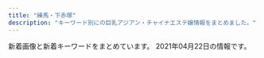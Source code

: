```yaml
---
title: "練馬・下赤塚"
description: "キーワード別にの巨乳アジアン・チャイナエステ嬢情報をまとめました。"
---
```


新着画像と新着キーワードをまとめています。
2021年04月22日の情報です。

<DmmAffiliateIns />
<KeywordTable
  shops={
    [
    {
        "keywords": {
            "83": 5,
            "D": 15,
            "88": 5,
            "85": 10
        },
        "station": "\u5927\u6cc9\u5b66\u5712\u99c5\u5317\u53e3",
        "url": "http://siesta.ests.jp/",
        "name": "\u30b7\u30a8\u30b9\u30bf",
        "img_links": [
            "http://siesta.ests.jp/images/acc2.jpg",
            "http://siesta.ests.jp/photos/sites/39/2021/04/2021040818055925.jpg",
            "http://siesta.ests.jp/images/acc3.jpg",
            "http://siesta.ests.jp/photos/sites/39/2021/04/2021042011331872.jpg",
            "http://siesta.ests.jp/images/news.jpg",
            "http://siesta.ests.jp/images/top.png",
            "http://siesta.ests.jp/images/s-recriut.jpg",
            "http://siesta.ests.jp/photos/sites/39/2021/01/2021011116333298.jpg",
            "http://siesta.ests.jp/images/pick.jpg",
            "http://siesta.ests.jp/images/info.jpg",
            "http://siesta.ests.jp/photos/sites/39/2021/01/2021011116333493.jpg",
            "http://siesta.ests.jp/images/s-staff.jpg",
            "http://siesta.ests.jp/images/mobile1.jpg",
            "http://siesta.ests.jp/images/acc4.jpg",
            "http://siesta.ests.jp/images/acc1.jpg",
            "http://siesta.ests.jp/images/mobile.jpg"
        ]
    },
    {
        "url": "http://c-ikoi.work/",
        "station": "\u5927\u5c71\u99c5\u5357\u53e3",
        "name": "\u61a9",
        "keywords": {},
        "img_links": [
            "http://c-ikoi.work/images/news.jpg",
            "http://c-ikoi.work/images/tel.jpg",
            "http://c-ikoi.work/images/rec1.png",
            "http://c-ikoi.work/img/yuki1.jpg",
            "http://c-ikoi.work/images/int3.png",
            "http://c-ikoi.work/images/head.jpg",
            "http://c-ikoi.work/images/sys1.jpg",
            "http://c-ikoi.work/images/3.jpg",
            "http://c-ikoi.work/img/moe1.jpg",
            "http://c-ikoi.work/img/aoi1.jpg",
            "http://c-ikoi.work/images/sys2.jpg",
            "http://c-ikoi.work/images/interior_t.jpg",
            "http://c-ikoi.work/images/int1.png",
            "http://c-ikoi.work/images/int2.png",
            "http://c-ikoi.work/images/line.png",
            "http://c-ikoi.work/images/staff_t.jpg",
            "http://c-ikoi.work/images/sys3.png",
            "http://c-ikoi.work/images/concept.jpg",
            "http://c-ikoi.work/images/2.jpg",
            "http://c-ikoi.work/images/4.jpg",
            "http://c-ikoi.work/img/rina1.jpg",
            "http://c-ikoi.work/images/rec2.png",
            "http://c-ikoi.work/images/1.jpg",
            "http://c-ikoi.work/images/mobile.jpg"
        ]
    },
    {
        "keywords": {},
        "name": "\u30aa\u30a2\u30b7\u30b9",
        "url": "http://oasis.akasuri.xyz/",
        "img_links": [
            "http://oasis.akasuri.xyz/images/c-staff.png",
            "http://oasis.akasuri.xyz/staff/s2.jpg",
            "http://oasis.akasuri.xyz/images/b-tel.png",
            "http://oasis.akasuri.xyz/images/c-top.png",
            "http://oasis.akasuri.xyz/images/bar-photo.png",
            "http://oasis.akasuri.xyz/images/bar-staff.png",
            "http://oasis.akasuri.xyz/images/fotter.png",
            "http://oasis.akasuri.xyz/staff/s1.jpg",
            "http://oasis.akasuri.xyz/images/c-photo.png",
            "http://oasis.akasuri.xyz/staff/s3.jpg"
        ],
        "station": "\u6210\u5897\u99c5\u5357\u53e3"
    },
    {
        "img_links": [
            "http://www.seoul.esjp.info/img/nav-006.png",
            "http://www.seoul.esjp.info/files/005.jpg",
            "http://www.seoul.esjp.info/files/001.jpg",
            "http://www.seoul.esjp.info/files/015.jpg",
            "http://www.seoul.esjp.info/img/nav-005.png",
            "http://www.seoul.esjp.info/img/change-006.png",
            "http://www.seoul.esjp.info/img/change-001.png",
            "http://www.seoul.esjp.info/img/nav-002.png",
            "http://www.seoul.esjp.info/img/main-top01.png",
            "http://www.seoul.esjp.info/files/006.jpg",
            "http://www.seoul.esjp.info/img/foot.png",
            "http://www.seoul.esjp.info/files/007.jpg",
            "http://www.seoul.esjp.info/files/004.jpg",
            "http://www.seoul.esjp.info/img/recuit.png",
            "http://www.seoul.esjp.info/img/head.png",
            "http://www.seoul.esjp.info/files/010.jpg",
            "http://www.seoul.esjp.info/img/nav-004.png",
            "http://www.seoul.esjp.info/files/013.jpg",
            "http://www.seoul.esjp.info/img/nav-003.png",
            "http://www.seoul.esjp.info/img/change-003.png",
            "http://www.seoul.esjp.info/img/change-004.png",
            "http://www.seoul.esjp.info/files/011.jpg",
            "http://www.seoul.esjp.info/img/change-002.png",
            "http://www.seoul.esjp.info/files/012.jpg",
            "http://www.seoul.esjp.info/files/008.jpg",
            "http://www.seoul.esjp.info/img/nav-001.png",
            "http://www.seoul.esjp.info/img/change-005.png",
            "http://www.seoul.esjp.info/files/003.jpg",
            "http://www.seoul.esjp.info/img/main-top03.png"
        ],
        "name": "\u7652\u3057\u306e\u90e8\u5c4b",
        "station": "\u7df4\u99ac\u99c5\u897f\u53e3",
        "url": "http://www.seoul.esjp.info/",
        "keywords": {
            "86": 3,
            "87": 1,
            "D": 4
        }
    },
    {
        "img_links": [
            "http://pakira-massage.work/img/head.jpg",
            "http://pakira-massage.work/i/img/r6.jpg",
            "http://pakira-massage.work/img/sta2.jpg",
            "http://pakira-massage.work/img/campian.jpg",
            "http://pakira-massage.work/i/img/r3.jpg",
            "http://pakira-massage.work/i/img/r2.jpg",
            "http://pakira-massage.work/img/nos.jpg",
            "http://pakira-massage.work/img/s2.jpg",
            "http://pakira-massage.work/img/s1.jpg",
            "http://pakira-massage.work/i/img/sta2.jpg",
            "http://pakira-massage.work/img/st1.jpg",
            "http://pakira-massage.work/i/img/r5.jpg",
            "http://pakira-massage.work/i/img/st1.jpg",
            "http://pakira-massage.work/img/mobile-1.png",
            "http://pakira-massage.work/img/sta1.jpg",
            "http://pakira-massage.work/i/img/r1.jpg",
            "http://pakira-massage.work/i/img/r4.jpg",
            "http://pakira-massage.work/img/botton.jpg",
            "http://pakira-massage.work/img/st2.jpg",
            "http://pakira-massage.work/i/img/sta1.jpg"
        ],
        "station": "\u8981\u753a\u99c55\u756a\u51fa\u53e3",
        "name": "\u30d1\u30ad\u30e9",
        "keywords": {
            "E": 1,
            "87": 1,
            "C": 11,
            "85": 2
        },
        "url": "http://pakira-massage.work/"
    },
    {
        "name": "\u7df4\u99ac\u306e\u5929\u4f7f",
        "url": "http://ginzaangel.esnavi.work/",
        "keywords": {
            "90": 3,
            "89": 1,
            "88": 2
        },
        "img_links": [
            "http://ginzaangel.esnavi.work/2/uploadimg/1601829474.jpeg",
            "http://ginzaangel.esnavi.work/2/uploadimg/1595657062.jpeg",
            "http://ginzaangel.esnavi.work/sys1.jpg",
            "http://ginzaangel.esnavi.work/s1.png",
            "http://ginzaangel.esnavi.work/2/uploadimg/1615988934.jpeg",
            "http://ginzaangel.esnavi.work/2/uploadimg/1615988408.jpeg",
            "http://ginzaangel.esnavi.work/news.jpg",
            "http://ginzaangel.esnavi.work/sys2.jpg",
            "http://ginzaangel.esnavi.work/2/uploadimg/1615989033.jpeg",
            "http://ginzaangel.esnavi.work/int1.png",
            "http://ginzaangel.esnavi.work/head.jpg",
            "http://ginzaangel.esnavi.work/2/uploadimg/1615989115.jpeg",
            "http://ginzaangel.esnavi.work/staff_t.jpg"
        ],
        "station": "\u7df4\u99ac\u99c5\u897f\u53e3"
    },
    {
        "station": "\u4e0b\u8d64\u585a\u99c5\u5317\u53e3",
        "name": "\u7d05\u6708",
        "img_links": [
            "http://www.es-kou.link/images/1.jpg",
            "http://www.es-kou.link/images/2.jpg",
            "http://www.es-kou.link/images/info.png",
            "http://www.es-kou.link/images/sys2.jpg",
            "http://www.es-kou.link/img/satomi1.jpg",
            "http://www.es-kou.link/images/head.jpg",
            "http://www.es-kou.link/images/b1.jpg",
            "http://www.es-kou.link/images/3.jpg",
            "http://www.es-kou.link/images/int1.png",
            "http://www.es-kou.link/images/interior_t.jpg",
            "http://www.es-kou.link/images/staff_t.jpg",
            "http://www.es-kou.link/images/int2.png",
            "http://www.es-kou.link/images/b2.jpg",
            "http://www.es-kou.link/images/news.jpg",
            "http://www.es-kou.link/images/sys1.jpg",
            "http://www.es-kou.link/images/mobile.jpg",
            "http://www.es-kou.link/images/sys3.png",
            "http://www.es-kou.link/img/nana1.jpg",
            "http://www.es-kou.link/images/s1.png",
            "http://www.es-kou.link/img/mimi1.jpg"
        ],
        "url": "http://www.es-kou.link/",
        "keywords": {}
    },
    {
        "keywords": {},
        "url": "http://www.relaxes.info/",
        "station": "\u4e0a\u677f\u6a4b\u99c5\u5317\u53e3",
        "name": "\u8776",
        "img_links": [
            "http://www.relaxes.info/up/uploads/20210313172020j.jpg",
            "http://www.relaxes.info/images/info.jpg",
            "http://www.relaxes.info/images/t2.png",
            "http://www.relaxes.info/images/price.jpg",
            "http://www.relaxes.info/images/ttl_qj.png",
            "http://www.relaxes.info/images/t1.png",
            "http://www.relaxes.info/images/header_bg.png",
            "http://www.relaxes.info/up/uploads/2017071800271212.jpg",
            "http://www.relaxes.info/images/ttl_staff.png",
            "http://www.relaxes.info/up/uploads/20180315212810me.jpg",
            "http://www.relaxes.info/images/ttl_price.png",
            "http://www.relaxes.info/images/rec.png",
            "http://www.relaxes.info/images/s1.png"
        ]
    },
    {
        "img_links": [
            "http://www.sugatabi.mesthe.com/images/bj3.png",
            "http://www.sugatabi.mesthe.com/files/009.jpg",
            "http://www.sugatabi.mesthe.com/files/001.jpg",
            "http://www.sugatabi.mesthe.com/files/004.jpg",
            "http://www.sugatabi.mesthe.com/images/shop/shop04.jpg",
            "http://www.sugatabi.mesthe.com/files/006.jpg",
            "http://www.sugatabi.mesthe.com/files/003-02.jpg",
            "http://www.sugatabi.mesthe.com/files/009-02.jpg",
            "http://www.sugatabi.mesthe.com/images/mobile.jpg",
            "http://www.sugatabi.mesthe.com/files/005-02.jpg",
            "http://www.sugatabi.mesthe.com/files/002-02.jpg",
            "http://www.sugatabi.mesthe.com/files/010.jpg",
            "http://www.sugatabi.mesthe.com/files/004-02.jpg",
            "http://www.sugatabi.mesthe.com/images/shop/shop02.jpg",
            "http://www.sugatabi.mesthe.com/images/top.jpg",
            "http://www.sugatabi.mesthe.com/files/002.jpg",
            "http://www.sugatabi.mesthe.com/images/girl-z1.jpg",
            "http://www.sugatabi.mesthe.com/files/001-02.jpg",
            "http://www.sugatabi.mesthe.com/files/006-02.jpg",
            "http://www.sugatabi.mesthe.com/files/008.jpg",
            "http://www.sugatabi.mesthe.com/files/010-02.jpg",
            "http://www.sugatabi.mesthe.com/images/girl-z2.jpg",
            "http://www.sugatabi.mesthe.com/images/link_line.png",
            "http://www.sugatabi.mesthe.com/images/shop/shop01.jpg",
            "http://www.sugatabi.mesthe.com/images/top_sche.png",
            "http://www.sugatabi.mesthe.com/files/003.jpg",
            "http://www.sugatabi.mesthe.com/images/shop/shop03.jpg",
            "http://www.sugatabi.mesthe.com/files/008-02.jpg",
            "http://www.sugatabi.mesthe.com/images/staff_line.png",
            "http://www.sugatabi.mesthe.com/files/005.jpg"
        ],
        "keywords": {
            "D": 7,
            "C": 2,
            "87": 4,
            "86": 3,
            "85": 1,
            "84": 1
        },
        "name": "\u59ff\u7f8e",
        "url": "http://www.sugatabi.mesthe.com/",
        "station": "\u3068\u304d\u308f\u53f0\u99c5\u5357\u53e3"
    },
    {
        "url": "http://anzu.abnavi.info/",
        "img_links": [],
        "station": "\u6210\u5897\u99c5",
        "keywords": {},
        "name": "\u59eb"
    },
    {
        "url": "http://www.hi-msg.com/dansin/",
        "keywords": {},
        "img_links": [
            "http://www.hi-msg.com/dansin/images/top.jpg",
            "http://www.hi-msg.com/dansin/images/p-2.jpg",
            "http://www.hi-msg.com/dansin/images/p-7.jpg",
            "http://www.hi-msg.com/dansin/images/nav.jpg",
            "http://www.hi-msg.com/dansin/images/p-6-1.jpg",
            "http://www.hi-msg.com/dansin/images/s_info.jpg",
            "http://www.hi-msg.com/dansin/images/p-6.jpg",
            "http://www.hi-msg.com/dansin/images/s_pick.jpg",
            "http://www.hi-msg.com/dansin/images/p-9.jpg",
            "http://www.hi-msg.com/dansin/images/mobile.jpg",
            "http://www.hi-msg.com/dansin/images/p-8.jpg",
            "http://www.hi-msg.com/dansin/images/p-2-1.jpg",
            "http://www.hi-msg.com/dansin/images/s_news.jpg",
            "http://www.hi-msg.com/dansin/images/end1.jpg",
            "http://www.hi-msg.com/dansin/images/p-5-1.jpg",
            "http://www.hi-msg.com/dansin/images/1.jpg",
            "http://www.hi-msg.com/dansin/images/p-5.jpg",
            "http://www.hi-msg.com/dansin/images/p-9-1.jpg",
            "http://www.hi-msg.com/dansin/images/s_face.jpg",
            "http://www.hi-msg.com/dansin/images/top1.jpg"
        ],
        "name": "\u6696\u5fc3",
        "station": "\u3068\u304d\u308f\u53f0\u99c5\u5357\u53e3"
    },
    {
        "img_links": [
            "http://moonlove.est-u.com/images/index3_06.jpg",
            "http://moonlove.est-u.com/images/index_16.jpg",
            "http://moonlove.est-u.com/images/index2_06.jpg",
            "http://moonlove.est-u.com/staff/sakura.jpg",
            "http://moonlove.est-u.com/images/index_15.jpg",
            "http://moonlove.est-u.com/images/s6.jpg",
            "http://moonlove.est-u.com/images/s5.jpg",
            "http://moonlove.est-u.com/images/index_10.jpg",
            "http://moonlove.est-u.com/images/index_05.jpg",
            "http://moonlove.est-u.com/images/index_13.jpg",
            "http://moonlove.est-u.com/staff/ayumi.jpg",
            "http://moonlove.est-u.com/images/staff_09.jpg",
            "http://moonlove.est-u.com/staff/miki.jpg",
            "http://moonlove.est-u.com/staff/kaori.jpg",
            "http://moonlove.est-u.com/images/index_19.jpg",
            "http://moonlove.est-u.com/staff/nami.jpg",
            "http://moonlove.est-u.com/images/index1_06.jpg",
            "http://moonlove.est-u.com/images/icon_000.jpg",
            "http://moonlove.est-u.com/images/s4.jpg",
            "http://moonlove.est-u.com/images/index_02.jpg",
            "http://moonlove.est-u.com/images/index_14.jpg",
            "http://moonlove.est-u.com/images/index_17.jpg",
            "http://moonlove.est-u.com/images/index_12.jpg",
            "http://moonlove.est-u.com/images/s3.jpg",
            "http://moonlove.est-u.com/images/index_07.jpg",
            "http://moonlove.est-u.com/images/index_04.jpg",
            "http://moonlove.est-u.com/images/index_08.jpg",
            "http://moonlove.est-u.com/images/s8.jpg",
            "http://moonlove.est-u.com/images/s1.jpg"
        ],
        "name": "\u6708\u306e\u604b",
        "station": "\u7df4\u99ac\u99c5\u5317\u53e3",
        "keywords": {
            "C": 7
        },
        "url": "http://moonlove.est-u.com/"
    },
    {
        "img_links": [],
        "station": "\u7df4\u99ac\u99c5\u897f\u53e3",
        "name": "\u3064\u307c\u307f",
        "url": "https://salasa.tokyo/",
        "keywords": {}
    },
    {
        "img_links": [
            "http://c-sakura.work/images/int2.png",
            "http://c-sakura.work/images/news.png",
            "http://c-sakura.work/images/sys1.png",
            "http://c-sakura.work/images/mobile.jpg",
            "http://c-sakura.work/img/ami1.jpg",
            "http://c-sakura.work/images/2.jpg",
            "http://c-sakura.work/images/3.jpg",
            "http://c-sakura.work/images/head.jpg",
            "http://c-sakura.work/images/1.jpg",
            "http://c-sakura.work/images/info.png",
            "http://c-sakura.work/img/yuyu1.jpg",
            "http://c-sakura.work/images/tel.jpg",
            "http://c-sakura.work/images/int1.png",
            "http://c-sakura.work/images/staff_t.jpg",
            "http://c-sakura.work/images/sisu.png",
            "http://c-sakura.work/images/interior_t.jpg",
            "http://c-sakura.work/img/yuri1.jpg"
        ],
        "station": "\u4e0b\u8d64\u585a\u99c5\u5317\u53e3",
        "name": "\u9577\u4e45*\u3061\u3087\u3046\u304d\u3085\u3046",
        "url": "http://c-sakura.work/",
        "keywords": {}
    },
    {
        "img_links": [],
        "keywords": {},
        "name": "AROMA PLAZA \u30a2\u30ed\u30de\u30d7\u30e9\u30b6",
        "url": "http://aroma-p.info/",
        "station": "\u77f3\u795e\u4e95\u516c\u5712\u99c5\u5357\u53e3"
    },
    {
        "url": "http://margaret.ests.jp/",
        "name": "\u30de\u30fc\u30ac\u30ec\u30c3\u30c8",
        "keywords": {
            "D": 72,
            "87": 12,
            "85": 36,
            "86": 24,
            "E": 60,
            "88": 24
        },
        "station": "\u685c\u53f0\u99c5\u5317\u53e3",
        "img_links": [
            "http://margaret.ests.jp/photos/sites/29/2020/04/2020040205541033.jpg",
            "http://margaret.ests.jp/images/service2.jpg",
            "http://margaret.ests.jp/images/mobile.jpg",
            "http://margaret.ests.jp/photos/sites/29/2020/04/202004081414540.jpg",
            "http://margaret.ests.jp/photos/sites/29/2020/08/2020082222274080.jpeg",
            "http://margaret.ests.jp/images/room3.jpg",
            "http://margaret.ests.jp/photos/sites/29/2021/01/2021011511194654.jpg",
            "http://margaret.ests.jp/images/info.jpg",
            "http://margaret.ests.jp/images/s_service.png",
            "http://margaret.ests.jp/photos/sites/29/2020/05/202005281752578.jpg",
            "http://margaret.ests.jp/photos/sites/29/2020/08/2020080615352994.jpeg",
            "http://margaret.ests.jp/images/room1.jpg",
            "http://margaret.ests.jp/images/service1.jpg",
            "http://margaret.ests.jp/images/top.jpg",
            "http://margaret.ests.jp/photos/sites/29/2020/06/2020062814010219.jpeg",
            "http://margaret.ests.jp/images/s_pick.jpg",
            "http://margaret.ests.jp/images/room2.jpg",
            "http://margaret.ests.jp/images/room4.jpg",
            "http://margaret.ests.jp/photos/sites/29/2020/03/2020032709162529.jpg",
            "http://margaret.ests.jp/images/service4.jpg",
            "http://margaret.ests.jp/photos/sites/29/2020/06/202006301829174.jpeg",
            "http://margaret.ests.jp/images/s_news.jpg",
            "http://margaret.ests.jp/images/s_staff.png",
            "http://margaret.ests.jp/photos/sites/29/2020/04/2020041014190824.jpg",
            "http://margaret.ests.jp/photos/sites/29/2020/04/202004102157462.jpeg",
            "http://margaret.ests.jp/images/service3.jpg"
        ]
    },
    {
        "url": "http://www.es-yas.click/",
        "keywords": {},
        "name": "\u30b9\u30a6\u30a3\u30fc\u30c8",
        "station": "\u4e2d\u6751\u6a4b\u99c5\u5357\u53e3",
        "img_links": [
            "http://www.es-yas.click/images/head.jpg",
            "http://www.es-yas.click/images/sys1.png",
            "http://www.es-yas.click/images/sirase.jpg",
            "http://www.es-yas.click/img/mari1.jpg",
            "http://www.es-yas.click/img/sayuri1.jpg",
            "http://www.es-yas.click/images/info.png",
            "http://www.es-yas.click/images/newface.png",
            "http://www.es-yas.click/images/interior_t.jpg",
            "http://www.es-yas.click/images/sys2.png",
            "http://www.es-yas.click/images/2.jpg",
            "http://www.es-yas.click/images/int1.png",
            "http://www.es-yas.click/img/riri1.jpg",
            "http://www.es-yas.click/images/s1.png",
            "http://www.es-yas.click/images/int2.png",
            "http://www.es-yas.click/images/news.jpg",
            "http://www.es-yas.click/images/ac1.png",
            "http://www.es-yas.click/images/3.jpg",
            "http://www.es-yas.click/images/mobile.jpg",
            "http://www.es-yas.click/images/staff_t.jpg",
            "http://www.es-yas.click/images/1.jpg",
            "http://www.es-yas.click/images/tel.jpg"
        ]
    },
    {
        "keywords": {},
        "url": "http://es-nerima.biz/",
        "img_links": [
            "http://cdn.dino-es.com/images/logo/88x31DinoEs.png",
            "http://es-nerima.biz/wp-content/uploads/2016/10/girl-1.jpg",
            "http://es-nerima.biz/wp-content/themes/template-salon2/images/magazine.jpg",
            "http://es-nerima.biz/wp-content/uploads/2016/10/gallery1.jpg",
            "http://es-nerima.biz/wp-content/uploads/2016/10/girl-1-250x330.jpg",
            "http://es-nerima.biz/wp-content/uploads/2016/10/gallery3.jpg",
            "http://es-nerima.biz/wp-content/themes/template-salon2/images/newface-ttl.png",
            "http://es-nerima.biz/wp-content/uploads/2016/10/gallery5.jpg",
            "http://es-nerima.biz/wp-content/themes/template-salon2/images/gallery1.jpg",
            "http://es-nerima.biz/wp-content/themes/template-salon2/images/gallery2.jpg",
            "http://es-nerima.biz/wp-content/themes/template-salon2/images/massage-de_88_31.jpg",
            "http://es-nerima.biz/wp-content/themes/template-salon2/images/slider1.jpg",
            "http://es-nerima.biz/wp-content/themes/template-salon2/images/gallery3.jpg",
            "http://es-nerima.biz/wp-content/themes/template-salon2/images/camp-bnr.jpg",
            "http://es-nerima.biz/wp-content/uploads/2016/10/g6.jpg",
            "http://es-nerima.biz/wp-content/themes/template-salon2/images/gallery4.jpg",
            "http://es-nerima.biz/wp-content/uploads/2016/10/g5.jpg",
            "http://es-nerima.biz/wp-content/uploads/2016/10/g6-250x330.jpg",
            "http://es-nerima.biz/wp-content/uploads/2016/10/g4-250x330.jpg",
            "http://es-nerima.biz/wp-content/uploads/2016/10/g3.jpg",
            "http://es-nerima.biz/wp-content/uploads/2016/10/g5-250x330.jpg",
            "http://es-nerima.biz/wp-content/themes/template-salon2/images/gallery-ttl.png",
            "http://es-nerima.biz/wp-content/themes/template-salon2/images/tel.png",
            "http://es-nerima.biz/wp-content/uploads/2016/10/eri-250x330.jpg",
            "http://es-nerima.biz/wp-content/uploads/2016/10/gallery8.jpg",
            "http://es-nerima.biz/wp-content/uploads/2016/10/mika.jpg",
            "http://es-nerima.biz/wp-content/uploads/2016/10/gallery2.jpg",
            "http://es-nerima.biz/wp-content/themes/template-salon2/images/news-ttl.png",
            "http://es-nerima.biz/wp-content/uploads/2016/10/gallery6.jpg",
            "http://es-nerima.biz/wp-content/uploads/2016/10/eri.jpg",
            "http://es-nerima.biz/wp-content/uploads/2016/10/g3-250x330.jpg",
            "http://es-nerima.biz/wp-content/uploads/2016/10/g1-250x330.jpg",
            "http://es-nerima.biz/wp-content/uploads/2016/10/mika-250x330.jpg",
            "http://es-nerima.biz/wp-content/themes/template-salon2/images/pickup-ttl.png",
            "http://es-nerima.biz/wp-content/uploads/2016/10/gallery7.jpg",
            "http://es-nerima.biz/wp-content/uploads/2016/10/gallery8-600x600.jpg",
            "http://es-nerima.biz/wp-content/themes/template-salon2/images/pickup-frame.png",
            "http://es-nerima.biz/wp-content/uploads/2016/10/camp-bnr.jpg"
        ],
        "station": "\u7df4\u99ac\u99c5\u5317\u53e3",
        "name": "\u3046\u3089\u3089"
    },
    {
        "url": "http://sh-dafei.work/",
        "img_links": [
            "http://sh-dafei.work/uploads/171031/1-1G0311G344914.jpg",
            "http://sh-dafei.work/uploads/181207/1-1Q20G40K63R.jpg",
            "http://sh-dafei.work/uploads/181214/1-1Q214154222511.jpg",
            "http://sh-dafei.work/uploads/201002/1-201002144Z11V.jpg",
            "http://sh-dafei.work/uploads/210219/1-210219105500300.jpg",
            "http://sh-dafei.work/uploads/200612/1-200612154534W8.jpg",
            "http://sh-dafei.work/uploads/190329/1-1Z329151011c7.jpg",
            "http://sh-dafei.work/uploads/171031/1-1G0311G556445.jpg",
            "http://sh-dafei.work/uploads/190130/1-1Z130162635508.jpg",
            "http://sh-dafei.work/uploads/181206/1-1Q2061253211D.jpg",
            "http://sh-dafei.work/uploads/181206/1-1Q2061249563O.jpg",
            "http://sh-dafei.work/templets/default/pc/picture/staffs.png",
            "http://sh-dafei.work/uploads/190301/1-1Z30116320A41.jpg",
            "http://sh-dafei.work/uploads/180227/1-1P22G40S5448.jpg",
            "http://sh-dafei.work/uploads/190924/1-1Z924151334121.jpg",
            "http://sh-dafei.work/templets/default/pc/picture/s_pick.png",
            "http://sh-dafei.work/uploads/181206/1-1Q206125154224.jpg",
            "http://sh-dafei.work/uploads/191115/1-191115132040J2.jpg",
            "http://sh-dafei.work/templets/default/pc/picture/end1.jpg",
            "http://sh-dafei.work/templets/default/pc/picture/s_staff.png",
            "http://sh-dafei.work/uploads/181207/1-1Q20G35320X0.png",
            "http://sh-dafei.work/uploads/210326/1-210326140613257.jpg",
            "http://sh-dafei.work/uploads/171031/1-1G0311G4095M.jpg",
            "http://sh-dafei.work/uploads/180612/1-1P6121601061c.jpg",
            "http://sh-dafei.work/templets/default/pc/picture/s_news.png",
            "http://sh-dafei.work/uploads/allimg/180612/1-1P612160305350.jpg",
            "http://sh-dafei.work/uploads/200117/1-20011G614144B.jpg",
            "http://sh-dafei.work/uploads/180612/1-1P612160029349.jpg",
            "http://sh-dafei.work/uploads/190809/1-1ZP9125I01S.jpg",
            "http://sh-dafei.work/uploads/171031/1-1G0311G505933.jpg",
            "http://sh-dafei.work/templets/default/pc/picture/face.png",
            "http://sh-dafei.work/uploads/171031/1-1G0311G531445.jpg",
            "http://sh-dafei.work/uploads/181206/1-1Q2061250494E.jpg",
            "http://sh-dafei.work/uploads/201113/1-20111314213cQ.jpg"
        ],
        "keywords": {},
        "station": "\u7df4\u99ac\u99c5\u897f\u53e3",
        "name": "\u5927\u5983"
    },
    {
        "keywords": {
            "95": 1,
            "D": 2,
            "83": 2,
            "91": 3,
            "F": 4,
            "84": 1,
            "88": 1,
            "C": 4,
            "86": 1,
            "93": 1,
            "80": 1,
            "81": 1,
            "G": 1
        },
        "station": "\u5927\u6cc9\u5b66\u5712\u99c5",
        "img_links": [
            "https://lachesis.este88.com/images/sysh3bar.png",
            "http://lachesis.este88.com/gals/mao1.jpg",
            "https://lachesis.este88.com/gals/aoi1.jpg",
            "http://lachesis.este88.com/gals/narumi3.jpg",
            "http://lachesis.este88.com/gals/rinnka4.jpg",
            "http://lachesis.este88.com/gals/maria1.jpg",
            "http://lachesis.este88.com/gals/rinnka1.jpg",
            "http://lachesis.este88.com/gals/itika1.jpg",
            "http://lachesis.este88.com/gals/narumi1.jpg",
            "http://lachesis.este88.com/gals/miho1.jpg",
            "http://lachesis.este88.com/gals/miho2.jpg",
            "http://lachesis.este88.com/gals/rinnka2.jpg",
            "http://lachesis.este88.com/gals/tumugi2.jpg",
            "http://lachesis.este88.com/gals/minami2.jpg",
            "https://lachesis.este88.com/images/bg_header.jpg",
            "http://lachesis.este88.com/gals/itika3.jpg",
            "https://lachesis.este88.com/gals/rinnka1.jpg",
            "http://lachesis.este88.com/gals/nozomi2.jpg",
            "http://lachesis.este88.com/gals/tumugi1.jpg",
            "http://lachesis.este88.com/gals/miku2.jpg",
            "https://lachesis.este88.com/gals/mao1.jpg",
            "http://lachesis.este88.com/gals/nozomi4.jpg",
            "http://lachesis.este88.com/gals/aoi3.jpg",
            "http://lachesis.este88.com/images/line.jpg",
            "http://lachesis.este88.com/images/bg_header.jpg",
            "http://lachesis.este88.com/gals/mao2.jpg",
            "http://lachesis.este88.com/gals/nozomi1.jpg",
            "http://lachesis.este88.com/gals/narumi4.jpg",
            "https://lachesis.este88.com/images/bg_header3.jpg",
            "http://lachesis.este88.com/gals/tumugi3.jpg",
            "http://lachesis.este88.com/images/sysh3bar.png",
            "https://lachesis.este88.com/gals/narumi1.jpg",
            "http://lachesis.este88.com/gals/rinnka3.jpg",
            "https://lachesis.este88.com/gals/miho1.jpg",
            "http://lachesis.este88.com/gals/miho3.jpg",
            "http://lachesis.este88.com/gals/narumi2.jpg",
            "https://lachesis.este88.com/gals/itika1.jpg",
            "https://lachesis.este88.com/gals/tumugi1.jpg",
            "http://lachesis.este88.com/gals/yuno1.jpg",
            "http://lachesis.este88.com/gals/minami1.jpg",
            "https://lachesis.este88.com/gals/nozomi1.jpg",
            "http://lachesis.este88.com/gals/yuno2.jpg",
            "http://lachesis.este88.com/gals/miku1.jpg",
            "https://lachesis.este88.com/gals/miku1.jpg",
            "http://lachesis.este88.com/images/bg_header3.jpg",
            "https://lachesis.este88.com/images/line.jpg",
            "http://momipara.jp/img/link/momi234.jpg",
            "https://lachesis.este88.com/images/info5.jpg",
            "http://lachesis.este88.com/gals/miku3.jpg",
            "http://lachesis.este88.com/gals/aoi1.jpg",
            "http://lachesis.este88.com/gals/itika2.jpg",
            "http://lachesis.este88.com/images/info5.jpg",
            "http://lachesis.este88.com/gals/yuno3.jpg",
            "http://lachesis.este88.com/gals/aoi2.jpg",
            "https://lachesis.este88.com/gals/maria1.jpg",
            "https://lachesis.este88.com/gals/yuno1.jpg",
            "https://lachesis.este88.com/gals/minami1.jpg",
            "http://lachesis.este88.com/gals/nozomi3.jpg"
        ],
        "name": "\u30e9\u30b1\u30b7\u30b9\u5927\u6cc9\u5b66\u5712",
        "url": "http://lachesis.este88.com/"
    },
    {
        "station": "\u7df4\u99ac\u99c5\u897f\u53e3",
        "name": "\u7f8e\u5c11\u5973\u5b66\u5712",
        "url": "http://www.bishoujo.relaxmens.com/",
        "keywords": {},
        "img_links": [
            "http://www.bishoujo.relaxmens.com/images/top02-left.png",
            "http://www.bishoujo.relaxmens.com/photo_news/upimg/69006605d742b90036_0.jpg",
            "http://www.bishoujo.relaxmens.com/images/top003.png",
            "http://www.bishoujo.relaxmens.com/files/004.jpg",
            "http://www.bishoujo.relaxmens.com/images/tel.png",
            "http://www.bishoujo.relaxmens.com/images/nav-005.png",
            "http://www.bishoujo.relaxmens.com/photo_news/upimg/69006605d742b90036_2.jpg",
            "http://www.bishoujo.relaxmens.com/images/osusume01.png",
            "http://www.bishoujo.relaxmens.com/images/nav-002.png",
            "http://www.bishoujo.relaxmens.com/photo_news/upimg/69006605d742b90036_1.jpg",
            "http://www.bishoujo.relaxmens.com/files/006.jpg",
            "http://www.bishoujo.relaxmens.com/files/007.jpg",
            "http://www.bishoujo.relaxmens.com/images/nav-001.png",
            "http://www.bishoujo.relaxmens.com/images/nav-006.png",
            "http://www.bishoujo.relaxmens.com/images/nav-003.png",
            "http://www.bishoujo.relaxmens.com/images/nav-004.png",
            "http://www.bishoujo.relaxmens.com/images/top01.png",
            "http://www.bishoujo.relaxmens.com/files/008.jpg"
        ]
    },
    {
        "name": "\u3072\u307e\u308f\u308a",
        "img_links": [
            "http://himawari.est-u.com/staff/asuka.jpg",
            "http://himawari.est-u.com/staff/nami.jpg",
            "http://himawari.est-u.com/images/index2_08.jpg",
            "http://himawari.est-u.com/images/a1.jpg",
            "http://himawari.est-u.com/images/index_02.jpg",
            "http://himawari.est-u.com/images/down.jpg",
            "http://himawari.est-u.com/images/index_08.jpg",
            "http://himawari.est-u.com/images/a2.jpg",
            "http://himawari.est-u.com/images/index_10.jpg",
            "http://himawari.est-u.com/staff/umi.jpg",
            "http://himawari.est-u.com/staff/sakura.jpg",
            "http://himawari.est-u.com/staff/izumi.jpg",
            "http://himawari.est-u.com/images/index_04.jpg",
            "http://himawari.est-u.com/images/therpist.jpg",
            "http://himawari.est-u.com/staff/yuki.jpg",
            "http://himawari.est-u.com/staff/aiko.jpg"
        ],
        "url": "http://himawari.est-u.com/",
        "station": "\u7df4\u99ac\u99c5\u5357\u53e3",
        "keywords": {
            "C": 7
        }
    },
    {
        "name": "\u697d\u697d",
        "url": "http://www.e-rakuraku.info/",
        "station": "\u4e2d\u6751\u6a4b\u99c5",
        "keywords": {
            "C": 13
        },
        "img_links": [
            "http://www.e-rakuraku.info/images/g0.jpg",
            "http://www.e-rakuraku.info/images/huiyuan.png",
            "http://www.e-rakuraku.info/images/tite-gallery.png",
            "http://www.e-rakuraku.info/images/sr.png",
            "http://www.e-rakuraku.info/images/top.jpg",
            "http://www.e-rakuraku.info/images/newt.png",
            "http://www.e-rakuraku.info/images/newfacet.png",
            "http://www.e-rakuraku.info/images/tel.png",
            "http://www.e-rakuraku.info/images/mobile.png",
            "http://www.e-rakuraku.info/images/g3.jpg",
            "http://www.e-rakuraku.info/images/nei_03.jpg",
            "http://www.e-rakuraku.info/images/s2.png",
            "http://www.e-rakuraku.info/images/tite-staff.png",
            "http://www.e-rakuraku.info/images/g2.jpg",
            "http://www.e-rakuraku.info/images/g4.jpg",
            "http://www.e-rakuraku.info/images/g5.jpg",
            "http://www.e-rakuraku.info/images/g1.jpg",
            "http://www.e-rakuraku.info/images/s1.png"
        ]
    },
    {
        "img_links": [
            "http://www.akai-hana.esjp.info/img/pixta_5216568_M.jpg",
            "http://www.akai-hana.esjp.info/img/info/r4.jpg",
            "http://www.akai-hana.esjp.info/img/slider/2.jpg",
            "http://www.akai-hana.esjp.info/img/pickup.jpg",
            "http://www.akai-hana.esjp.info/img/imasia_7981159_M.jpg",
            "http://www.akai-hana.esjp.info/files/002.jpg",
            "http://www.akai-hana.esjp.info/img/ttl_news.png",
            "http://www.akai-hana.esjp.info/img/slider/1.jpg",
            "http://www.akai-hana.esjp.info/files/007.jpg",
            "http://www.akai-hana.esjp.info/files/005.jpg",
            "http://www.akai-hana.esjp.info/img/info/r3.jpg",
            "http://www.akai-hana.esjp.info/img/info/r7.jpg",
            "http://www.akai-hana.esjp.info/img/info.jpg",
            "http://www.akai-hana.esjp.info/img/tel.png",
            "http://www.akai-hana.esjp.info/img/info/r8.jpg",
            "http://www.akai-hana.esjp.info/img/info/r6.jpg",
            "http://www.akai-hana.esjp.info/img/ttl_info.png",
            "http://www.akai-hana.esjp.info/img/btn_side_mobile.jpg",
            "http://www.akai-hana.esjp.info/files/006.jpg",
            "http://www.akai-hana.esjp.info/img/pixta_5458114_M.jpg",
            "http://www.akai-hana.esjp.info/files/001.jpg",
            "http://www.akai-hana.esjp.info/img/info/r9.jpg",
            "http://www.akai-hana.esjp.info/img/btn_blog.jpg",
            "http://www.akai-hana.esjp.info/img/info/r2.jpg",
            "http://www.akai-hana.esjp.info/img/info/r1.jpg",
            "http://www.akai-hana.esjp.info/files/003.jpg",
            "http://www.akai-hana.esjp.info/img/goback.jpg",
            "http://www.akai-hana.esjp.info/img/info/r5.jpg",
            "http://www.akai-hana.esjp.info/files/004.jpg"
        ],
        "url": "http://www.akai-hana.esjp.info/",
        "station": "\u6210\u5897\u99c54\u756a\u51fa\u53e3",
        "keywords": {
            "D": 10,
            "88": 4,
            "87": 6,
            "85": 2,
            "82": 2,
            "C": 19
        },
        "name": "\u8d64\u3044\u82b1"
    },
    {
        "station": "\u6771\u6b66\u7df4\u99ac\u99c5\u5317\u53e3",
        "keywords": {
            "E": 1,
            "D": 2
        },
        "img_links": [
            "http://nymphe-est.biz/images/no.png",
            "http://nymphe-est.biz/images/spt.png",
            "http://nymphe-est.biz/images/top.png",
            "http://nymphe-est.biz/images/stat.jpg",
            "http://nymphe-est.biz/images/m2.png",
            "http://nymphe-est.biz/images/tit2.jpg",
            "http://nymphe-est.biz/images/tm.jpg",
            "http://nymphe-est.biz/images/m4.png",
            "http://nymphe-est.biz/images/m5.png",
            "http://nymphe-est.biz/images/tit4.jpg",
            "http://nymphe-est.biz/images/bur.jpg",
            "http://nymphe-est.biz/images/cg02.jpg",
            "http://nymphe-est.biz/images/cg03.jpg",
            "http://nymphe-est.biz/images/accl.jpg",
            "http://nymphe-est.biz/images/tit3.jpg",
            "http://nymphe-est.biz/images/stal.jpg",
            "http://nymphe-est.biz/images/tit5.jpg",
            "http://nymphe-est.biz/images/cg01.jpg",
            "http://nymphe-est.biz/images/bul.jpg",
            "http://nymphe-est.biz/images/fla.jpg",
            "http://nymphe-est.biz/images/m6.png",
            "http://nymphe-est.biz/images/m3.png",
            "http://nymphe-est.biz/images/tit6.jpg",
            "http://nymphe-est.biz/images/m1.png"
        ],
        "url": "http://nymphe-est.biz/",
        "name": "\u59eb\u306e\u3086\u3073\u3055\u304d"
    },
    {
        "name": "\u30b8\u30e3\u30b9\u30df\u30f3",
        "station": "\u6210\u5897\u99c5",
        "keywords": {},
        "url": "http://evergrace.tyo.cm/",
        "img_links": []
    },
    {
        "url": "http://rose.este.work/",
        "name": "\u512a\u30fb\u7f8e",
        "keywords": {},
        "station": "\u6c5f\u53e4\u7530\u99c5\u5357\u53e3",
        "img_links": [
            "http://rose.este.work/re.jpg",
            "http://rose.este.work/resize_250.png",
            "http://rose.este.work/totop.png",
            "http://rose.este.work/unnamed.png",
            "http://rose.este.work/r1.jpg",
            "http://rose.este.work/r3.jpg",
            "http://rose.este.work/index-26.htm.jpg",
            "http://rose.este.work/r4.jpg",
            "http://rose.este.work/resize_1500-450.jpg",
            "http://rose.este.work/r5.jpg",
            "http://rose.este.work/index-1.htm.jpg",
            "http://rose.este.work/index-25.htm.jpg",
            "http://rose.este.work/sys1.png",
            "http://rose.este.work/index-24.htm.jpg"
        ]
    },
    {
        "name": "\u30ad\u30e9\u30ad\u30e9",
        "keywords": {
            "D": 2,
            "C": 17,
            "89": 1,
            "87": 4,
            "86": 4,
            "88": 1,
            "F": 1,
            "E": 6
        },
        "station": "\u7df4\u99ac\u99c5\u897f\u53e3",
        "url": "http://binrou.net/",
        "img_links": [
            "http://binrou.net/img/sta117.jpg",
            "http://binrou.net/img/fla.jpg",
            "http://binrou.net/i/img/sta111.jpg",
            "http://binrou.net/i/img/sta105.jpg",
            "http://binrou.net/i/img/sta104.jpg",
            "http://binrou.net/i/img/sta88.jpg",
            "http://binrou.net/i/img/sta114.jpg",
            "http://binrou.net/i/img/sta112.jpg",
            "http://binrou.net/i/img/r2.jpg",
            "http://binrou.net/i/img/sta80.jpg",
            "http://binrou.net/i/img/r4.jpg",
            "http://binrou.net/i/img/sta119.jpg",
            "http://binrou.net/img/sta112.jpg",
            "http://binrou.net/img/sta118.jpg",
            "http://binrou.net/i/img/sta92.jpg",
            "http://binrou.net/img/s114.jpg",
            "http://binrou.net/img/s118.jpg",
            "http://binrou.net/img/st116.jpg",
            "http://binrou.net/img/s119.jpg",
            "http://binrou.net/i/img/sta118.jpg",
            "http://binrou.net/i/img/sta97.jpg",
            "http://binrou.net/img/st115.jpg",
            "http://binrou.net/img/st114.jpg",
            "http://binrou.net/img/botton.jpg",
            "http://binrou.net/i/img/sta89.jpg",
            "http://binrou.net/i/img/sta100.jpg",
            "http://binrou.net/img/st118.jpg",
            "http://binrou.net/img/pickup20.jpg",
            "http://binrou.net/i/img/sta94.jpg",
            "http://binrou.net/img/sta109.jpg",
            "http://binrou.net/img/s111.jpg",
            "http://binrou.net/img/sta115.jpg",
            "http://binrou.net/i/img/sta108.jpg",
            "http://binrou.net/img/st119.jpg",
            "http://binrou.net/img/s116.jpg",
            "http://binrou.net/img/s117.jpg",
            "http://binrou.net/i/img/st118.jpg",
            "http://binrou.net/img/s115.jpg",
            "http://binrou.net/img/st117.jpg",
            "http://binrou.net/i/img/sta109.jpg",
            "http://binrou.net/img/sta114.jpg",
            "http://binrou.net/img/s112.jpg",
            "http://binrou.net/i/img/sta116.jpg",
            "http://binrou.net/img/sta116.jpg",
            "http://binrou.net/img/st111.jpg",
            "http://binrou.net/img/mo.png",
            "http://binrou.net/i/img/r3.jpg",
            "http://binrou.net/img/st109.jpg",
            "http://binrou.net/i/img/acc.jpg",
            "http://binrou.net/img/st112.jpg",
            "http://binrou.net/img/sta111.jpg",
            "http://binrou.net/img/sta119.jpg",
            "http://binrou.net/i/img/sta117.jpg",
            "http://binrou.net/i/img/sta115.jpg",
            "http://binrou.net/i/img/r1.jpg",
            "http://binrou.net/img/acc.jpg",
            "http://binrou.net/i/img/sta98.jpg"
        ]
    },
    {
        "keywords": {},
        "url": "http://tenpo2.iest.info/",
        "station": "\u4e0a\u677f\u6a4b\u99c5\u5317\u53e3",
        "name": "\u6e29",
        "img_links": []
    },
    {
        "name": "\u697d\u3005",
        "station": "\u65b0\u685c\u53f0\u99c51\u756a\u51fa\u53e3",
        "img_links": [
            "https://static.wixstatic.com/media/73ea4e_4f276738c0354f93b87840e2d55be62b~mv2.png",
            "https://static.wixstatic.com/media/56292f_3dc196c69ac04338b46a28f7dc0f4df2.jpg",
            "https://static.wixstatic.com/media/73ea4e_73ca4971bac34776a53c8b09526abe0d~mv2.jpg",
            "https://static.wixstatic.com/media/56292f_4d626237c2cd4806b0251dae4554758e.jpg"
        ],
        "keywords": {},
        "url": "https://1270791003.wixsite.com/mysite/"
    },
    {
        "name": "ROSE",
        "url": "http://www.nerima-rose.com/",
        "station": "\u7df4\u99ac\u99c5\u5357\u53e3",
        "img_links": [
            "http://www.nerima-rose.com/images/aroma/r3.jpg",
            "http://www.nerima-rose.com/images/staff/17/2/kina.jpg",
            "http://www.nerima-rose.com/images/aroma/r1.jpg",
            "http://www.nerima-rose.com/images/nav/nav-rec.jpg",
            "http://www.nerima-rose.com/images/images/sys2018_06.jpg",
            "http://www.nerima-rose.com/cgi-bin/topics/img/16-1.jpg",
            "http://www.nerima-rose.com/images/rosa-pindao_07.jpg",
            "http://www.nerima-rose.com/images/staff/16/kaori2.jpg",
            "http://www.nerima-rose.com/images/images/sys2018_03.jpg",
            "http://www.nerima-rose.com/images/sys3.jpg",
            "http://www.nerima-rose.com/images/shop/h1.jpg",
            "http://www.nerima-rose.com/images/staff/17/2/ena.jpg",
            "http://www.nerima-rose.com/images/staff/16/aya2.jpg",
            "http://www.nerima-rose.com/images/staff/16/misaki2.jpg",
            "http://www.nerima-rose.com/images/rosa-pindao_09.jpg",
            "http://www.nerima-rose.com/images/staff/17/riri.jpg",
            "http://www.nerima-rose.com/images/aroma/r2.jpg",
            "http://www.nerima-rose.com/images/shop/3/sh1.jpg",
            "http://www.nerima-rose.com/images/shop/4/s1.jpg",
            "http://www.nerima-rose.com/images/index-rosa_02.jpg",
            "http://www.nerima-rose.com/images/index-rosa_04.jpg",
            "http://www.nerima-rose.com/images/nav/nav-acc.jpg",
            "http://www.nerima-rose.com/images/staff/17/2/nana.png",
            "http://www.nerima-rose.com/images/rosa-sys_04.jpg",
            "http://www.nerima-rose.com/images/rosa-sys_09a.jpg",
            "http://www.nerima-rose.com/images/shop/11.jpg",
            "http://www.nerima-rose.com/images/index-rosa_09.jpg"
        ],
        "keywords": {
            "C": 8
        }
    },
    {
        "img_links": [
            "http://ponfu-massage.work/img/st18.jpg",
            "http://ponfu-massage.work/img/sta35.jpg",
            "http://ponfu-massage.work/img/s43.jpg",
            "http://ponfu-massage.work/img/s41.jpg",
            "http://ponfu-massage.work/img/acc10.jpg",
            "http://ponfu-massage.work/img/st41.jpg",
            "http://ponfu-massage.work/img/st45.jpg",
            "http://ponfu-massage.work/img/sta44.jpg",
            "http://ponfu-massage.work/i/img/sta46.jpg",
            "http://ponfu-massage.work/img/s44.jpg",
            "http://ponfu-massage.work/i/img/r1.jpg",
            "http://ponfu-massage.work/img/acc8.jpg",
            "http://ponfu-massage.work/i/img/sta45.jpg",
            "http://ponfu-massage.work/i/img/sta43.jpg",
            "http://ponfu-massage.work/img/st38.jpg",
            "http://ponfu-massage.work/img/acc6.jpg",
            "http://ponfu-massage.work/img/st46.jpg",
            "http://ponfu-massage.work/img/s42.jpg",
            "http://ponfu-massage.work/img/acc4.jpg",
            "http://ponfu-massage.work/i/img/sta41.jpg",
            "http://ponfu-massage.work/i/img/r2.jpg",
            "http://ponfu-massage.work/i/img/r3.jpg",
            "http://ponfu-massage.work/img/st28.jpg",
            "http://ponfu-massage.work/img/s30.jpg",
            "http://ponfu-massage.work/img/acc7.jpg",
            "http://ponfu-massage.work/img/sta45.jpg",
            "http://ponfu-massage.work/img/st47.jpg",
            "http://ponfu-massage.work/i/img/st45.jpg",
            "http://ponfu-massage.work/img/acc3.jpg",
            "http://ponfu-massage.work/img/acc5.jpg",
            "http://ponfu-massage.work/img/sta42.jpg",
            "http://ponfu-massage.work/img/s39.jpg",
            "http://ponfu-massage.work/img/sta46.jpg",
            "http://ponfu-massage.work/img/sta28.jpg",
            "http://ponfu-massage.work/img/sta30.jpg",
            "http://ponfu-massage.work/i/img/sta47.jpg",
            "http://ponfu-massage.work/img/st35.jpg",
            "http://ponfu-massage.work/i/img/sta39.jpg",
            "http://ponfu-massage.work/img/campian.jpg",
            "http://ponfu-massage.work/img/sta47.jpg",
            "http://ponfu-massage.work/i/img/sta28.jpg",
            "http://ponfu-massage.work/i/img/sta38.jpg",
            "http://ponfu-massage.work/img/s45.jpg",
            "http://ponfu-massage.work/img/s46.jpg",
            "http://ponfu-massage.work/img/st39.jpg",
            "http://ponfu-massage.work/img/acc9.jpg",
            "http://ponfu-massage.work/img/st43.jpg",
            "http://ponfu-massage.work/img/sta43.jpg",
            "http://ponfu-massage.work/i/img/r4.jpg",
            "http://ponfu-massage.work/i/img/sta30.jpg",
            "http://ponfu-massage.work/img/sta39.jpg",
            "http://ponfu-massage.work/i/img/sta42.jpg",
            "http://ponfu-massage.work/img/sta38.jpg",
            "http://ponfu-massage.work/img/sta41.jpg",
            "http://ponfu-massage.work/i/img/sta24.jpg",
            "http://ponfu-massage.work/img/st44.jpg",
            "http://ponfu-massage.work/img/botton.jpg",
            "http://ponfu-massage.work/img/st30.jpg",
            "http://ponfu-massage.work/img/s38.jpg",
            "http://ponfu-massage.work/img/st42.jpg",
            "http://ponfu-massage.work/i/img/sta44.jpg",
            "http://ponfu-massage.work/img/acc2.jpg",
            "http://ponfu-massage.work/img/s47.jpg",
            "http://ponfu-massage.work/img/acc1.jpg"
        ],
        "name": "\u30dd\u30f3\u30d5\u30fc",
        "station": "\u7df4\u99ac\u99c5\u897f\u53e3",
        "url": "http://ponfu-massage.work/",
        "keywords": {
            "87": 5,
            "E": 2,
            "F": 2,
            "88": 4,
            "C": 22,
            "89": 1,
            "D": 9,
            "84": 1,
            "85": 2,
            "86": 1
        }
    }
]
}
/>
<DmmAffiliateScript />
